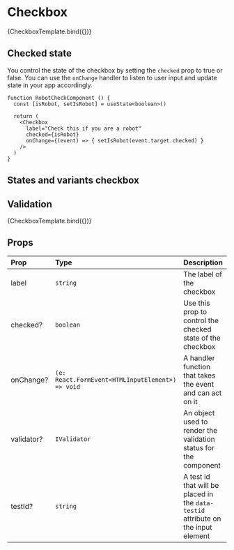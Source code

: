 

<Meta title="Components/Checkbox" component={Checkbox} />

# Checkbox

<Canvas>
  <Story
    name="Default"
    parameters={{
      componentIds: ['component-checkbox'],
    }}
    args={{ label: 'Checkbox input', defaultChecked: false }}
  >
    {CheckboxTemplate.bind({})}
  </Story>
</Canvas>

## Checked state

You control the state of the checkbox by setting the `checked` prop to true or false. You can use the `onChange` handler to listen to user input and update state in your app accordingly.

```tsx
function RobotCheckComponent () {
  const [isRobot, setIsRobot] = useState<boolean>()

  return (
    <Checkbox
      label="Check this if you are a robot"
      checked={isRobot}
      onChange={(event) => { setIsRobot(event.target.checked) }
    />
  )
}
```

## States and variants checkbox

<Canvas>
  <form>
    <Checkbox label="Normal unchecked" />
    <Checkbox label="Normal checked" checked />
    <Checkbox
      label="Invalid unchecked"
      validator={{
        indicator: 'error',
        message: 'Invalid',
      }}
    />
    <Checkbox
      label="Invalid checked"
      validator={{
        indicator: 'error',
        message: 'Invalid',
      }}
      checked
    />
  </form>
</Canvas>

## Validation

<Canvas>
  <Story
    name="invalid"
    args={{
      label: 'Invalid',
      validator: {
        indicator: 'error',
        message: 'Error',
      },
    }}
  >
    {CheckboxTemplate.bind({})}
  </Story>
</Canvas>

## Props

| Prop       | Type                                             | Description                                                                       |
| :--------- | :----------------------------------------------- | :-------------------------------------------------------------------------------- |
| label      | `string`                                         | The label of the checkbox                                                         |
| checked?   | `boolean`                                        | Use this prop to control the checked state of the checkbox                        |
| onChange?  | `(e: React.FormEvent<HTMLInputElement>) => void` | A handler function that takes the event and can act on it                         |
| validator? | `IValidator`                                     | An object used to render the validation status for the component                  |
| testId?    | `string`                                         | A test id that will be placed in the `data-testid` attribute on the input element |
